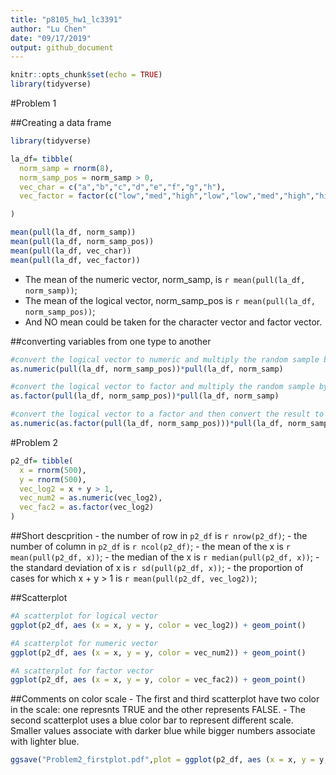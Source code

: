 ```yaml
---
title: "p8105_hw1_lc3391"
author: "Lu Chen"
date: "09/17/2019"
output: github_document
---
```


```r
knitr::opts_chunk$set(echo = TRUE)
library(tidyverse)
```

#Problem 1

##Creating a data frame
```r
library(tidyverse)

la_df= tibble(
  norm_samp = rnorm(8),
  norm_samp_pos = norm_samp > 0,
  vec_char = c("a","b","c","d","e","f","g","h"),
  vec_factor = factor(c("low","med","high","low","low","med","high","high"))

)

mean(pull(la_df, norm_samp))
mean(pull(la_df, norm_samp_pos))
mean(pull(la_df, vec_char))
mean(pull(la_df, vec_factor))

```

- The mean of the numeric vector, norm_samp, is `r mean(pull(la_df, norm_samp))`;
- The mean of the logical vector, norm_samp_pos is `r mean(pull(la_df, norm_samp_pos))`;
- And NO mean could be taken for the character vector and factor vector.

##converting variables from one type to another
```r

#convert the logical vector to numeric and multiply the random sample by the result
as.numeric(pull(la_df, norm_samp_pos))*pull(la_df, norm_samp)

#convert the logical vector to factor and multiply the random sample by the result
as.factor(pull(la_df, norm_samp_pos))*pull(la_df, norm_samp)

#convert the logical vector to a factor and then convert the result to numeric, and multiply the random sample by the result
as.numeric(as.factor(pull(la_df, norm_samp_pos)))*pull(la_df, norm_samp)
```


#Problem 2
```r
p2_df= tibble(
  x = rnorm(500),
  y = rnorm(500),
  vec_log2 = x + y > 1,
  vec_num2 = as.numeric(vec_log2),
  vec_fac2 = as.factor(vec_log2)
)

```

##Short descprition
- the number of row in `p2_df` is `r nrow(p2_df)`;
- the number of column in `p2_df` is `r ncol(p2_df)`;
- the mean of the x is `r mean(pull(p2_df, x))`;
- the median of the x is `r median(pull(p2_df, x))`;
- the standard deviation of x is `r sd(pull(p2_df, x))`;
- the proportion of cases for which x + y > 1 is `r mean(pull(p2_df, vec_log2))`;

##Scatterplot
```r
#A scatterplot for logical vector
ggplot(p2_df, aes (x = x, y = y, color = vec_log2)) + geom_point()

#A scatterplot for numeric vector
ggplot(p2_df, aes (x = x, y = y, color = vec_num2)) + geom_point()

#A scatterplot for factor vector
ggplot(p2_df, aes (x = x, y = y, color = vec_fac2)) + geom_point()

```

##Comments on color scale
- The first and third scatterplot have two color in the scale: one represnts TRUE and the other represents FALSE.
- The second scatterplot uses a blue color bar to represent different scale. Smaller values associate with darker blue while bigger numbers associate with lighter blue.

```r
ggsave("Problem2_firstplot.pdf",plot = ggplot(p2_df, aes (x = x, y = y, color = vec_log2)) + geom_point())

```

